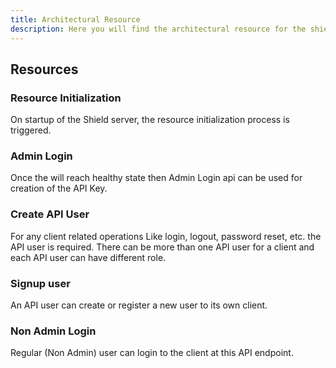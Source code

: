 ```yaml
---
title: Architectural Resource
description: Here you will find the architectural resource for the shield-auth project.
---
```



## Resources

<Steps>
<Step>

### Resource Initialization

On startup of the Shield server, the resource initialization process is triggered.

</Step>
<Step>

### Admin Login

Once the will reach healthy state then Admin Login api can be used for creation of the API Key.

</Step>
<Step>

### Create API User

For any client related operations Like login, logout, password reset, etc. the
API user is required. There can be more than one API user for a client and each
API user can have different role.

</Step>
<Step>

### Signup user

An API user can create or register a new user to its own client.

</Step>
<Step>

### Non Admin Login

Regular (Non Admin) user can login to the client at this API endpoint.

</Step>
</Steps>
